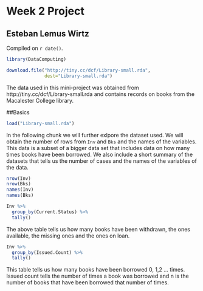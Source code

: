 # Week 2 Project

## Esteban Lemus Wirtz

<!-- leave this material as is -->
Compiled on `r date()`.

```r
library(DataComputing)
```
<!-- put your content after this line -->

```r
download.file("http://tiny.cc/dcf/Library-small.rda", 
              dest="Library-small.rda")
```
The data used in this mini-project was obtained from http://tiny.cc/dcf/Library-small.rda and 
contains records on books from the Macalester College library. 

##Basics
```r
load("Library-small.rda")

```

In the following chunk we will further exlpore the dataset used. We will obtain the number of rows from `Inv` and `Bks` and the names of the variables. This data is a subset of a bigger data set that includes data on how many times books have been borrowed. We also include a short summary of the datasets that tells us the number of cases and the names of the variables of the data.
```r
nrow(Inv)
nrow(Bks)
names(Inv)
names(Bks)

```

```r
Inv %>%
  group_by(Current.Status) %>%
  tally()
```
The above table tells us how many books have been withdrawn, the ones available, the missing ones and the ones on loan.

```r
Inv %>%
  group_by(Issued.Count) %>%
  tally()
```
This table tells us how many books have been borrowed 0, 1,2 ... times.  Issued count tells the number of times a book was borrowed and n is the number of books that have been borrowed that number of times.
